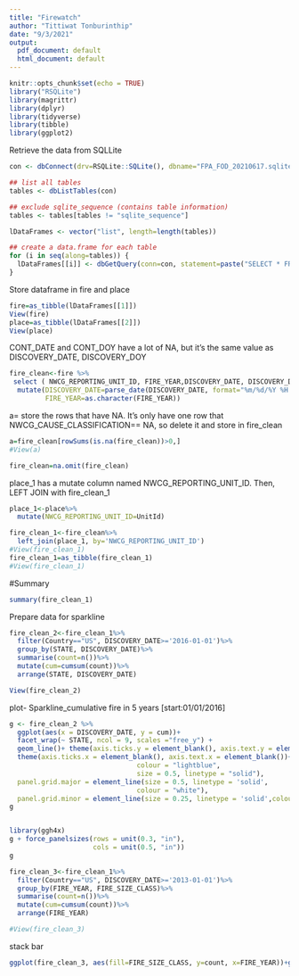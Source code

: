 ---
title: "Firewatch"
author: "Tittiwat Tonburinthip"
date: "9/3/2021"
output:
  pdf_document: default
  html_document: default
---

```{r setup, include=FALSE}
knitr::opts_chunk$set(echo = TRUE)
library("RSQLite")
library(magrittr)
library(dplyr)
library(tidyverse)
library(tibble)
library(ggplot2)
```

Retrieve the data from SQLLite

```{r Retrieve data from SQLlite}
con <- dbConnect(drv=RSQLite::SQLite(), dbname="FPA_FOD_20210617.sqlite")

## list all tables
tables <- dbListTables(con)

## exclude sqlite_sequence (contains table information)
tables <- tables[tables != "sqlite_sequence"]

lDataFrames <- vector("list", length=length(tables))

## create a data.frame for each table
for (i in seq(along=tables)) {
  lDataFrames[[i]] <- dbGetQuery(conn=con, statement=paste("SELECT * FROM '", tables[[i]], "'", sep=""))
}
```

Store dataframe in fire and place

```{r store_data, echo=FALSE}
fire=as_tibble(lDataFrames[[1]])
View(fire)
place=as_tibble(lDataFrames[[2]])
View(place)
```

CONT_DATE and CONT_DOY have a lot of NA, but it's the same value as DISCOVERY_DATE, DISCOVERY_DOY
```{r query, echo=FALSE}
fire_clean<-fire %>%
 select ( NWCG_REPORTING_UNIT_ID, FIRE_YEAR,DISCOVERY_DATE, DISCOVERY_DOY, NWCG_CAUSE_CLASSIFICATION, NWCG_GENERAL_CAUSE, FIRE_SIZE, FIRE_SIZE_CLASS, LATITUDE, LONGITUDE, STATE)%>%
  mutate(DISCOVERY_DATE=parse_date(DISCOVERY_DATE, format="%m/%d/%Y %H:%M"),
         FIRE_YEAR=as.character(FIRE_YEAR))

```

a= store the rows that have NA. It's only have one row that NWCG_CAUSE_CLASSIFICATION== NA, so delete it and store in fire_clean
```{r clean_data, echo=FALSE}
a=fire_clean[rowSums(is.na(fire_clean))>0,]
#View(a)

fire_clean=na.omit(fire_clean)

```

place_1 has a mutate column named NWCG_REPORTING_UNIT_ID.
Then, LEFT JOIN with fire_clean_1
```{r leftjoin, echo=FALSE}
place_1<-place%>%
  mutate(NWCG_REPORTING_UNIT_ID=UnitId)

fire_clean_1<-fire_clean%>%
  left_join(place_1, by='NWCG_REPORTING_UNIT_ID')
#View(fire_clean_1)
fire_clean_1=as_tibble(fire_clean_1)
#View(fire_clean_1)
```
#Summary
```{r summary, echo=FALSE}
summary(fire_clean_1)
```

Prepare data for sparkline

```{r trend_by_state, echo=FALSE}
fire_clean_2<-fire_clean_1%>%
  filter(Country=="US", DISCOVERY_DATE>='2016-01-01')%>%
  group_by(STATE, DISCOVERY_DATE)%>%
  summarise(count=n())%>%
  mutate(cum=cumsum(count))%>%
  arrange(STATE, DISCOVERY_DATE)

View(fire_clean_2)
```
plot- Sparkline_cumulative fire in 5 years [start:01/01/2016]

```{r plot}
g <- fire_clean_2 %>% 
  ggplot(aes(x = DISCOVERY_DATE, y = cum))+
  facet_wrap(~ STATE, ncol = 9, scales ="free_y") +
  geom_line()+ theme(axis.ticks.y = element_blank(), axis.text.y = element_blank())+
  theme(axis.ticks.x = element_blank(), axis.text.x = element_blank())+theme(panel.background = element_rect(fill = "lightblue",
                                colour = "lightblue",
                                size = 0.5, linetype = "solid"),
  panel.grid.major = element_line(size = 0.5, linetype = 'solid',
                                colour = "white"), 
  panel.grid.minor = element_line(size = 0.25, linetype = 'solid',colour = "white"))+ylab('cumulative frequency of fire')
g


library(ggh4x)
g + force_panelsizes(rows = unit(0.3, "in"),
                     cols = unit(0.5, "in"))
g
```

```{r bar_by_size, echo=FALSE}
fire_clean_3<-fire_clean_1%>%
  filter(Country=="US", DISCOVERY_DATE>='2013-01-01')%>%
  group_by(FIRE_YEAR, FIRE_SIZE_CLASS)%>%
  summarise(count=n())%>%
  mutate(cum=cumsum(count))%>%
  arrange(FIRE_YEAR)

#View(fire_clean_3)
```

stack bar
```{r barplot, echo=FALSE}
ggplot(fire_clean_3, aes(fill=FIRE_SIZE_CLASS, y=count, x=FIRE_YEAR))+geom_bar(position="dodge", stat="identity")


```
